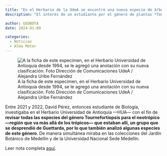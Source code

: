 ```yaml
---
title: "En el Herbario de la UdeA se encontró una nueva especie de árbol"
description: "El interés de un estudiante por el género de plantas *Tournefortiopsis*, derivado de otro género, llevó al descubrimiento del registro de un individuo que se colectó en 1994 en la base del páramo de Sonsón, y del que hasta ahora solo se conoce la existencia de ese ejemplar. Una muestra más de que los herbarios también son vetas importantes para el descubrimiento de nuevas especies. "

author: GEOBOTA
date: 2024-01-09

categories:
  - Noticias
  - Alma Mater
---
```


![A la ficha de este especimen, en el Herbario Universidad de Antioquia desde 1994, se le agregó una anotación con su nueva clasificación. Foto Dirección de Comunicaciones UdeA / Alejandra Uribe Fernández](image.jpg){fig-align="center"}

Entre 2021 y 2022, David Pérez, entonces estudiante de Biología, investigaba en el Herbario Universidad de Antioquia —HUA— con el fin de **revisar todas las especies del género Tournefortiopsis para el neotrópico —región que va más allá de los trópicos—  que estaban allí, un grupo que se desprendió de Guettarda, por lo que también analizó algunas especies de este género**. De manera simultánea miraba en las colecciones del Jardín Botánico de Medellín y de la Universidad Nacional Sede Medellín. 

Leer nota completa [aquí](https://www.udea.edu.co/wps/portal/udea/web/inicio/udea-noticias/udea-noticia/!ut/p/z0/fUy9DoIwEH4VF0ZzVbHqSBxMjIODMdDFnOUip9ArpRofX9DBuLh8-f7BQA7G4YMvGFkc1r0ujD4tV-vpJEvVTulUq0zv0_liupkdjgq2YP4X-ge-tq3JwFhxkZ4Rci8hYn0vCROF3a-qpKEPH3DkJLJl7BL1XjsuZWh9bU-BpWQrWDfYYKSQKOo8WaZxReGMfQz-ZooX2teP6g!!/).
